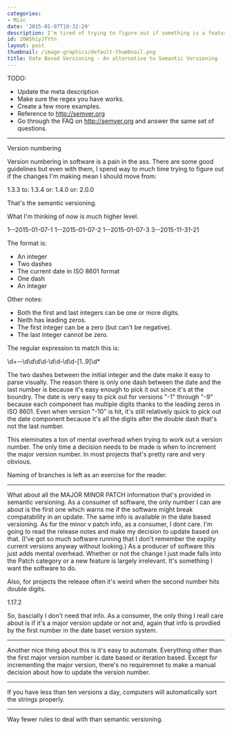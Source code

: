 ```yaml
---
categories:
- Misc
date: '2015-01-07T19:32:29'
description: I'm tired of trying to figure out if something is a feature or a patch.
id: 20WShiyJfYtn
layout: post
thumbnail: /image-graphics/default-thumbnail.png
title: Date Based Versioning - An alternative to Semantic Versioning
---
```


TODO:

- Update the meta description
- Make sure the regex you have works. 
- Create a few more examples. 
- Reference to http://semver.org
- Go through the FAQ on http://semver.org and answer the same set of questions. 

---

Version numbering

Version numbering in software is a pain in the ass. There are some good guidelines but even with them, I spend way to much time trying to figure out if the changes I'm making mean I should move from:

  1.3.3
to:
  1.3.4
or:
  1.4.0
or: 
  2.0.0

That's the semantic versioning. 

What I'm thinking of now is much higher level. 

  1--2015-01-07-1
  1--2015-01-07-2
  1--2015-01-07-3
  3--2015-11-31-21
  
The format is:

- An integer
- Two dashes
- The current date in ISO 8601 format
- One dash
- An integer

Other notes:

- Both the first and last integers can be one or more digits. 
- Neith has leading zeros. 
- The first integer can be a zero (but can't be negative). 
- The last integer cannot be zero.

The regular expression to match this is:

  \d+--\d\d\d\d-\d\d-\d\d-[1..9]\d*
  
The two dashes between the initial integer and the date make it easy to parse visually. 
The reason there is only one dash between the date and the last number is because it's easy enough to pick it out since it's at the boundry. The date is very easy to pick out for versions "-1" through "-9" because each component has multiple digits thanks to the leading zeros in ISO 8601. Even when version "-10" is hit, it's still relatively quick to pick out the date component because it's all the digits after the double dash that's not the last number.

This eleminates a ton of mental overhead when trying to work out a version number. The only time a decision needs to be made is when to increment the major version number. In most projects that's pretty rare and very obvious. 

Naming of branches is left as an exercise for the reader. 

---

What about all the MAJOR MINOR PATCH information that's provided in semantic versioning. As a consumer of software, the only number I can are about is the first one which warns me if the software might break compatability in an update. The same info is available in the date based versioning. As for the minor v patch info, as a consumer, I dont care. I'm going to read the release notes and make my decision to update based on that. (I've got so much software running that I don't remember the explity current versions anyway without looking.) As a producer of software this just adds mental overhead. Whether or not the change I just made falls into the Patch category or a new feature is largely irrelevant. It's something I want the software to do. 

Also, for projects the release often it's weird when the second number hits double digits. 

  1.17.2

So, bascially I don't need that info. As a consumer, the only thing I reall care about is if it's a major version update or not and, again that info is provdied by the first number in the date baset version system. 

---

Another nice thing about this is it's easy to automate. Everything other than the first major version number is date based or iteration based. Except for incrementing the major version, there's no requiremnet to make a manual decision about how to update the version number. 

---

If you have less than ten versions a day, computers will automatically sort the strings properly. 

---

Way fewer rules to deal with than semantic versioning.